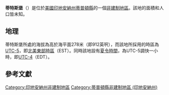 {{noteTA
|G1=USState
|G2=地名
|G3=Unit
}}
{{Infobox settlement
|official_name            = 蒂特斯堡
|native_name = Tetersburg
|settlement_type          = [[非建制地區|非建制地區]]
|image_skyline            = 
|imagesize                = 
|image_map                = 
|mapsize                  = 
|pushpin_map              = USA Indiana
|pushpin_label            = 蒂特斯堡
|pushpin_label_position   = top
|pushpin_map_caption      = 蒂特斯堡在印地安納州的位置
|subdivision_type         = [[世界政區索引|國家]]
|subdivision_type1        = [[美国州份|州份]]
|subdivision_type2        = [[印地安納州行政区划|縣]]
|subdivision_name         = [[美国|美国]]
|subdivision_name1        = [[印地安納州|印地安納州]]
|subdivision_name2        = [[蒂普頓縣_(印地安納州)|蒂普頓縣]]
|elevation_ft             = 912
|elevation_m              = 278
|area_total_km2           = 
|area_total_sq_mi         = 
|area_land_km2            = 
|area_land_sq_mi          = 
|area_water_km2           = 
|area_water_sq_mi         = 
|population_as_of         = 2010
|population_footnotes     = 
|population_total         = 
|population_metro         = 
|population_density_km2   = auto
|population_density_sq_mi = auto
|timezone                 = [[北美东部时区|北美东部时区]]
|utc_offset               = -5
|coordinates              = {{coord|40|16|31|N|86|09|04|W|display=inline,title}}
| coor_pinpoint           = 
| coordinates_footnotes   = 
|timezone_DST             = EDT
|utc_offset_DST           = -4
|postal_code_type         = [[美國郵區編號|郵區編號]]
|postal_code              = 46072
|area_code                = {{link-en|电话区号765|Area code 765|765}}
|blank_name = [[地名信息系统|GNIS ID]]
|blank_info = 444655<ref name="GNIS">{{cite gnis|444655|Tetersburg}}</ref>
}}
'''蒂特斯堡'''（{{lang-en|Tetersburg}}）是位於[[美國|美國]][[印地安納州|印地安納州]][[蒂普頓縣_(印地安納州)|蒂普頓縣]]的一個[[非建制地區|非建制地區]]。該地的面積和人口皆未知。

== 地理 ==
蒂特斯堡所處的海拔為高於海平面278米（即912英呎），而該地所採用的時區為[[UTC-5|UTC-5]]，即[[北美東部時區|北美東部時區]]（EST）。同時該地設有[[夏令時間|夏令時間]]，為UTC-5調快一小時，即[[UTC-4|UTC-4]]（EDT）。

== 參考文獻 ==
{{reflist}}

{{蒂普頓縣 (印地安納州)}}

{{DEFAULTSORT:Tetersburg}}
[[Category:印地安納州非建制地區|Category:印地安納州非建制地區]]
[[Category:蒂普頓縣非建制地區_(印地安納州)|Category:蒂普頓縣非建制地區 (印地安納州)]]

{{Indiana-geo-stub}}